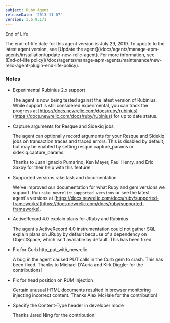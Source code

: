 ```yaml
---
subject: Ruby Agent
releaseDate: '2013-11-07'
version: 3.6.9.171
---
```


End of Life

<Callout variant="important">
  The end-of-life date for this agent version is July 29, 2019. To update to the latest agent version, see [Update the agent](/docs/agents/manage-apm-agents/installation/update-new-relic-agent). For more information, see [End-of-life policy](/docs/agents/manage-apm-agents/maintenance/new-relic-agent-plugin-end-life-policy).
</Callout>

### Notes

* Experimental Rubinius 2.x support

  The agent is now being tested against the latest version of Rubinius. While support is still considered experimental, you can track the progress at [https://docs.newrelic.com/docs/ruby/rubinius](https://docs.newrelic.com/docs/ruby/rubinius) for up to date status.
* Capture arguments for Resque and Sidekiq jobs

  The agent can optionally record arguments for your Resque and Sidekiq jobs on transaction traces and traced errors. This is disabled by default, but may be enabled by setting resque.capture_params or sidekiq.capture_params.

  Thanks to Juan Ignacio Pumarino, Ken Mayer, Paul Henry, and Eric Saxby for their help with this feature!
* Supported versions rake task and documentation

  We've improved our documentation for what Ruby and gem versions we support. Run `rake newrelic:supported_versions` or see the latest agent's versions at [https://docs.newrelic.com/docs/ruby/supported-frameworks](https://docs.newrelic.com/docs/ruby/supported-frameworks).
* ActiveRecord 4.0 explain plans for JRuby and Rubinius

  The agent's ActiveRecord 4.0 instrumentation could not gather SQL explain plans on JRuby by default because of a dependency on ObjectSpace, which isn't available by default. This has been fixed.
* Fix for Curb http_put_with_newrelic

  A bug in the agent caused PUT calls in the Curb gem to crash. This has been fixed. Thanks to Michael D'Auria and Kirk Diggler for the contributions!
* Fix for head position on RUM injection

  Certain unusual HTML documents resulted in browser monitoring injecting incorrect content. Thanks Alex McHale for the contribution!
* Specify the Content-Type header in developer mode

  Thanks Jared Ning for the contribution!
